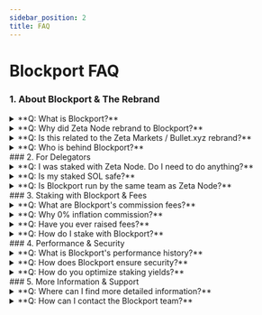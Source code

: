 ```yaml
---
sidebar_position: 2
title: FAQ
---
```


# Blockport FAQ

### 1. About Blockport & The Rebrand
<details>
<summary>**Q: What is Blockport?**</summary>
* **A:** Blockport (`blockport.xyz`) is the new identity for the high-performance Solana validator previously known as Zeta Node. We're an independent infrastructure provider run by the same experienced team.
</details>
<details>
<summary>**Q: Why did Zeta Node rebrand to Blockport?**</summary>
* **A:** Rebranding allows us to focus independently on our mission: providing best-in-class staking and future infrastructure services (like RPCs) for the *entire* Solana ecosystem. It gives us the operational freedom to expand our offerings.
</details>
<details>
<summary>**Q: Is this related to the Zeta Markets / Bullet.xyz rebrand?**</summary>
* **A:** We maintain a positive relationship with Bullet.xyz, and they support this transition. However, Blockport is now a fully independent entity with its own distinct mission focused on foundational infrastructure.
</details>
<details>
<summary>**Q: Who is behind Blockport?**</summary>
* **A:** Blockport is operated by a team with deep Solana experience, including roles supporting early ecosystem growth and building with prominent DeFi protocols, backed by 3+ years of proven validator operation.
</details>
### 2. For Delegators
<details>
<summary>**Q: I was staked with Zeta Node. Do I need to do anything?**</summary>
* **A: No.** The validator identity key has *not* changed. Your delegation continues seamlessly with Blockport. No action is required.
</details>
<details>
<summary>**Q: Is my staked SOL safe?**</summary>
* **A:** Yes. Your funds remain securely staked to the same underlying validator infrastructure. Blockport uses the same robust security practices and hardware operated under the Zeta Node name.
</details>
<details>
<summary>**Q: Is Blockport run by the same team as Zeta Node?**</summary>
* **A:** Yes, the same core team with 3+ years of experience managing this validator is running Blockport.
</details>
### 3. Staking with Blockport & Fees
<details>
<summary>**Q: What are Blockport's commission fees?**</summary>
* **A:** We charge **0% inflation commission** and **8% MEV commission**. We currently retain 100% of block rewards as programmatic distribution is not yet feasible on Solana (this may change post-SIMD123).
</details>
<details>
<summary>**Q: Why 0% inflation commission?**</summary>
* **A:** We believe in maximizing direct staking rewards for our delegators. Our model focuses on performance-driven income.
</details>
<details>
<summary>**Q: Have you ever raised fees?**</summary>
* **A:** No. We are committed to transparency and have maintained our public commission structure since inception (over 3 years).
</details>
<details>
<summary>**Q: How do I stake with Blockport?**</summary>
* **A:** Please register your interest here to be contacted by one of our team with instructions on how to stake.
</details>
### 4. Performance & Security
<details>
<summary>**Q: What is Blockport's performance history?**</summary>
* **A:** We have operated continuously for over 3 years with a proven 99.9% uptime record, ensuring consistent rewards. [Link to performance dashboard/stats if available].
</details>
<details>
<summary>**Q: How does Blockport ensure security?**</summary>
* **A:** We employ multi-layered security, including HSMs for key management, MFA for access, robust monitoring, and secure infrastructure across multiple data centers. [Link to relevant docs section].
</details>
<details>
<summary>**Q: How do you optimize staking yields?**</summary>
* **A:** Through high uptime, optimized hardware (AMD Ryzen Threadripper Pro, NVMe), strategic data center locations, and a focus on efficient block production and MEV capture.
</details>
### 5. More Information & Support
<details>
<summary>**Q: Where can I find more detailed information?**</summary>
* **A:** Please visit our website (`blockport.xyz`) and our technical documentation [Link to Docs].
</details>
<details>
<summary>**Q: How can I contact the Blockport team?**</summary>
* **A:** Join our community on [Telegram](https://t.me/+dfbsk4pC0IxhMWVl) or reach out via our [contact page](https://docs.blockport.xyz/docs/Contact).
</details>